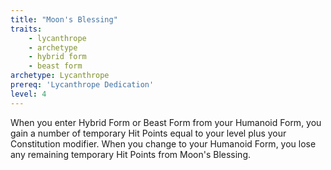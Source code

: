 ```yaml
---
title: "Moon's Blessing"
traits:
    - lycanthrope
    - archetype
    - hybrid form
    - beast form
archetype: Lycanthrope
prereq: 'Lycanthrope Dedication'
level: 4
---
```


When you enter Hybrid Form or Beast Form from your Humanoid Form, you gain a number of temporary Hit Points equal to your level plus your Constitution modifier. When you change to your Humanoid Form, you lose any remaining temporary Hit Points from Moon's Blessing.
